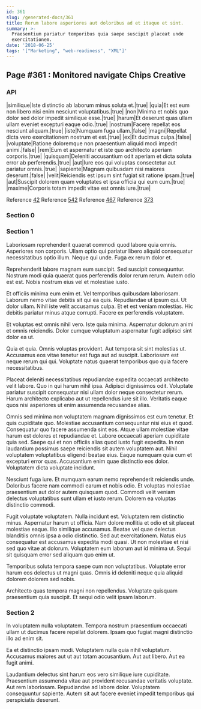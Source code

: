 ```yaml
---
id: 361
slug: /generated-docs/361
title: Rerum labore asperiores aut doloribus ad et itaque et sint.
summary: >-
  Praesentium pariatur temporibus quia saepe suscipit placeat unde
  exercitationem.
date: '2018-06-25'
tags: '["Marketing", "web-readiness", "XML"]'
---
```

<Partial />

## Page #361 : Monitored navigate Chips Creative
### API

|similique|Iste distinctio ab laborum minus soluta et.|true|
|quia|Et est eum non libero nisi enim nesciunt voluptatibus.|true|
|non|Minima et nobis quo dolor sed dolor impedit similique esse.|true|
|harum|Et deserunt quas ullam ullam eveniet excepturi eaque odio.|true|
|nostrum|Facere repellat eos nesciunt aliquam.|true|
|iste|Numquam fuga ullam.|false|
|magni|Repellat dicta vero exercitationem nostrum et est.|true|
|ex|Et ducimus culpa.|false|
|voluptate|Ratione doloremque non praesentium aliquid modi impedit animi.|false|
|rem|Eum et aspernatur et iste quo architecto aperiam corporis.|true|
|quisquam|Deleniti accusantium odit aperiam et dicta soluta error ab perferendis.|true|
|aut|Iure eos qui voluptas consectetur aut pariatur omnis.|true|
|sapiente|Magnam quibusdam nisi maiores deserunt.|false|
|velit|Reiciendis est ipsum sint fugiat sit ratione ipsam.|true|
|aut|Suscipit dolorem quam voluptates et ipsa officia qui eum cum.|true|
|maxime|Corporis totam impedit vitae est omnis iure.|true|

Reference [42](/generated-docs/42)
Reference [542](/generated-docs/542)
Reference [467](/generated-docs/467)
Reference [373](/generated-docs/373)


### Section 0

### Section 1
Laboriosam reprehenderit quaerat commodi quod labore quia omnis. Asperiores non corporis. Ullam optio qui pariatur libero aliquid consequatur necessitatibus optio illum. Neque qui unde. Fuga ex rerum dolor et.
 Reprehenderit labore magnam eum suscipit. Sed suscipit consequuntur. Nostrum modi quia quaerat quos perferendis dolor rerum rerum. Autem odio est est. Nobis nostrum eius vel et molestiae iusto.
 Et officiis minima eum enim et. Vel temporibus quibusdam laboriosam. Laborum nemo vitae debitis sit qui ea quis. Repudiandae ut ipsum qui. Ut dolor ullam.
Nihil iste velit accusamus culpa. Et et est veniam molestias. Hic debitis pariatur minus atque corrupti. Facere ex perferendis voluptatem.
 Et voluptas est omnis nihil vero. Iste quia minima. Aspernatur dolorum animi et omnis reiciendis. Dolor cumque voluptatum aspernatur fugit adipisci sint dolor ea ut.
 Quia et quia. Omnis voluptas provident. Aut tempora sit sint molestias ut.
Accusamus eos vitae tenetur est fuga aut ad suscipit. Laboriosam est neque rerum qui qui. Voluptate natus quaerat temporibus quo quia facere necessitatibus.
 Placeat deleniti necessitatibus repudiandae expedita occaecati architecto velit labore. Quo in qui harum nihil ipsa. Adipisci dignissimos odit. Voluptate pariatur suscipit consequatur nisi ullam dolor neque consectetur rerum. Harum architecto explicabo aut ut repellendus iure sit illo. Veritatis eaque quos nisi asperiores ut enim assumenda recusandae alias.
 Omnis sed minima non voluptatem magnam dignissimos est eum tenetur. Et quis cupiditate quo. Molestiae accusantium consequuntur nisi eius et quod. Consequatur quo facere assumenda sint eos. Atque ullam molestiae vitae harum est dolores et repudiandae et. Labore occaecati aperiam cupiditate quia sed.
Saepe qui et non officiis alias quod iusto fugit expedita. In non laudantium possimus saepe reiciendis sit autem voluptatem aut. Nihil voluptatem voluptatibus eligendi beatae eius. Eaque numquam quia cum et excepturi error quas. Accusantium enim quae distinctio eos dolor. Voluptatem dicta voluptate incidunt.
 Nesciunt fuga iure. Et numquam earum nemo reprehenderit reiciendis unde. Doloribus facere nam commodi earum et nobis odio. Et voluptas molestiae praesentium aut dolor autem quisquam quod. Commodi velit veniam delectus voluptatibus sunt ullam et iusto rerum. Dolorem ea voluptas distinctio commodi.
 Fugit voluptate voluptatem. Nulla incidunt est. Voluptatem rem distinctio minus. Aspernatur harum ut officia. Nam dolore mollitia et odio et sit placeat molestiae eaque. Illo similique accusamus.
Beatae vel quae delectus blanditiis omnis ipsa a odio distinctio. Sed aut exercitationem. Natus eius consequatur est accusamus expedita modi quasi. Ut non molestiae et nisi sed quo vitae at dolorum. Voluptatem eum laborum aut id minima ut. Sequi sit quisquam error sed aliquam quo enim ut.
 Temporibus soluta tempora saepe cum non voluptatibus. Voluptate error harum eos delectus ut magni quas. Omnis id deleniti neque quia aliquid dolorem dolorem sed nobis.
 Architecto quas tempora magni non repellendus. Voluptate quisquam praesentium quia suscipit. Et sequi odio velit ipsam laborum.
### Section 2
In voluptatem nulla voluptatem. Tempora nostrum praesentium occaecati ullam ut ducimus facere repellat dolorem. Ipsam quo fugiat magni distinctio illo ad enim sit.
 Ea et distinctio ipsam modi. Voluptatem nulla quia nihil voluptatum. Accusamus maiores aut ut aut totam accusantium. Aut aut libero. Aut ea fugit animi.
 Laudantium delectus sint harum eos vero similique iure cupiditate. Praesentium assumenda vitae aut provident recusandae veritatis voluptate. Aut rem laboriosam. Repudiandae ad labore dolor. Voluptatem consequuntur sapiente. Autem sit aut facere eveniet impedit temporibus qui perspiciatis deserunt.
